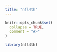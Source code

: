 ```yaml
---
title: "nfl4th"
---
```


```r
knitr::opts_chunk$set(
  collapse = TRUE,
  comment = "#>"
)
```

```r
library(nfl4th)
```
